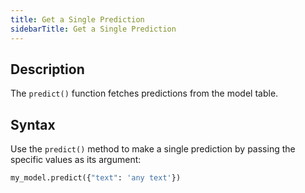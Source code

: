 ```yaml
---
title: Get a Single Prediction
sidebarTitle: Get a Single Prediction
---
```


## Description

The `predict()` function fetches predictions from the model table.

## Syntax

Use the `predict()` method to make a single prediction by passing the specific values as its argument:

```python
my_model.predict({"text": 'any text'})
```
